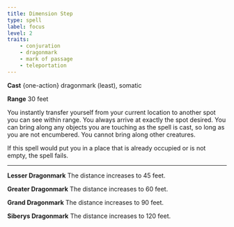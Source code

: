 ```yaml
---
title: Dimension Step
type: spell
label: focus
level: 2
traits:
    - conjuration
    - dragonmark
    - mark of passage
    - teleportation
---
```


**Cast** {one-action} dragonmark (least), somatic

**Range** 30 feet

You instantly transfer yourself from your current location to another spot you can see within range. You always arrive at exactly the spot desired. You can bring along any objects you are touching as the spell is cast, so long as you are not encumbered. You cannot bring along other creatures.

If this spell would put you in a place that is already occupied or is not empty, the spell fails.

---

**Lesser Dragonmark** The distance increases to 45 feet.

**Greater Dragonmark** The distance increases to 60 feet.

**Grand Dragonmark** The distance increases to 90 feet.

**Siberys Dragonmark** The distance increases to 120 feet.
